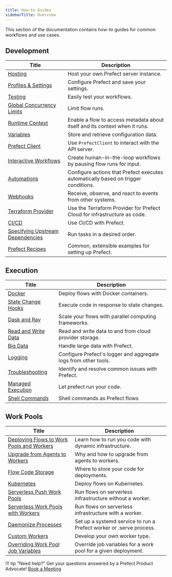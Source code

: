 ```yaml
---
title: How-to Guides
sidebarTitle: Overview
---
```



This section of the documentation contains how-to guides for common workflows and use cases.

## Development

| Title                                                  | Description                                                                                        |
| -------------------------------------------------------- | -------------------------------------------------------------------------------------------------- |
| [Hosting](/2.17/guides/host/) | Host your own Prefect server instance. |
| [Profiles & Settings](/2.17/guides/settings/) | Configure Prefect and save your settings. |
| [Testing](/2.17/guides/testing/) | Easily test your workflows. |
| [Global Concurrency Limits](/2.17/guides/global-concurrency-limits/) | Limit flow runs. |
| [Runtime Context](/2.17/guides/runtime-context/) | Enable a flow to access metadata about itself and its context when it runs.  |
| [Variables](/2.17/guides/variables/) | Store and retrieve configuration data. |
| [Prefect Client](/2.17/guides/using-the-client/) | Use `PrefectClient` to interact with the API server. |
| [Interactive Workflows](/2.17/guides/creating-interactive-workflows/) | Create human-in-the-loop workflows by pausing flow runs for input. |
| [Automations](/2.17/guides/automations/) | Configure actions that Prefect executes automatically based on trigger conditions. |
| [Webhooks](/2.17/guides/webhooks/) | Receive, observe, and react to events from other systems. |
| [Terraform Provider](https://registry.terraform.io/providers/PrefectHQ/prefect/latest/docs/guides/getting-started) | Use the Terraform Provider for Prefect Cloud for infrastructure as code. |
| [CI/CD](/2.17/guides/ci-cd/) | Use CI/CD with Prefect. |
| [Specifying Upstream Dependencies](/2.17/guides/specifying-upstream-dependencies) | Run tasks in a desired order. |
| [Prefect Recipes](/2.17/recipes/recipes/) |  Common, extensible examples for setting up Prefect. |

## Execution

| Title                                                  | Description                                                                                        |
| -------------------------------------------------------- | -------------------------------------------------------------------------------------------------- |
| [Docker](/2.17/guides/docker/) | Deploy flows with Docker containers. |
| [State Change Hooks](/2.17/guides/state-change-hooks/) | Execute code in response to state changes. |
| [Dask and Ray](/2.17/guides/dask-ray-task-runners/) | Scale your flows with parallel computing frameworks. |
| [Read and Write Data](/2.17/guides/moving-data/) | Read and write data to and from cloud provider storage. |
| [Big Data](/2.17/guides/big-data/) | Handle large data with Prefect. |
| [Logging](/2.17/guides/logs/) | Configure Prefect's logger and aggregate logs from other tools. |
| [Troubleshooting](/2.17/guides/troubleshooting/) | Identify and resolve common issues with Prefect. |
| [Managed Execution](/2.17/guides/managed-execution/) | Let prefect run your code. |
| [Shell Commands](/2.17/guides/cli-shell/) | Shell commands as Prefect flows |

## Work Pools

| Title                                                  | Description                                                                                        |
| -------------------------------------------------------- | -------------------------------------------------------------------------------------------------- |
| [Deploying Flows to Work Pools and Workers](/2.17/guides/prefect-deploy/) | Learn how to run you code with dynamic infrastructure. |
| [Upgrade from Agents to Workers](/2.17/guides/upgrade-guide-agents-to-workers/) | Why and how to upgrade from agents to workers. |
| [Flow Code Storage](/2.17/guides/deployment/storage-guide/) | Where to store your code for deployments. |
| [Kubernetes](/2.17/guides/deployment/kubernetes/) | Deploy flows on Kubernetes. |
| [Serverless Push Work Pools](/2.17/guides/deployment/push-work-pools/) | Run flows on serverless infrastructure without a worker. |
| [Serverless Work Pools with Workers](/2.17/guides/deployment/serverless-workers/) | Run flows on serverless infrastructure with a worker. |
| [Daemonize Processes](/2.17/guides/deployment/daemonize/) | Set up a systemd service to run a Prefect worker or .serve process. |
| [Custom Workers](/2.17/guides/deployment/developing-a-new-worker-type/) | Develop your own worker type. |
| [Overriding Work Pool Job Variables](/2.17/guides/deployment/overriding-job-variables/) | Override job variables for a work pool for a given deployment. |

!!! tip "Need help?"
    Get your questions answered by a Prefect Product Advocate! [Book a Meeting](https://calendly.com/prefect-experts/prefect-product-advocates?utm_campaign=prefect_docs_cloud&utm_content=prefect_docs&utm_medium=docs&utm_source=docs)
